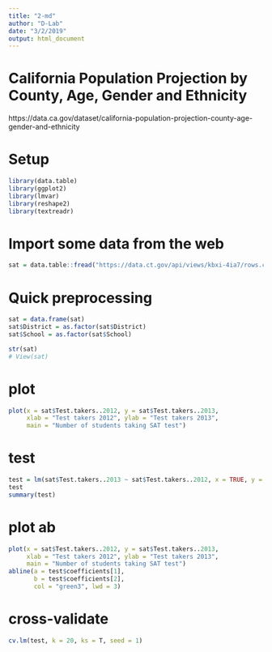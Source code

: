```yaml
---
title: "2-md"
author: "D-Lab"
date: "3/2/2019"
output: html_document
---
```


# California Population Projection by County, Age, Gender and Ethnicity
https://data.ca.gov/dataset/california-population-projection-county-age-gender-and-ethnicity

# Setup
```r
library(data.table)
library(ggplot2)
library(lmvar)
library(reshape2)
library(textreadr)
```

# Import some data from the web
```r
sat = data.table::fread("https://data.ct.gov/api/views/kbxi-4ia7/rows.csv?accessType=DOWNLOAD")
```

# Quick preprocessing
```r
sat = data.frame(sat)
sat$District = as.factor(sat$District)
sat$School = as.factor(sat$School)

str(sat)
# View(sat)
```

# plot
```r
plot(x = sat$Test.takers..2012, y = sat$Test.takers..2013, 
     xlab = "Test takers 2012", ylab = "Test takers 2013", 
     main = "Number of students taking SAT test")
```

# test
```r
test = lm(sat$Test.takers..2013 ~ sat$Test.takers..2012, x = TRUE, y = TRUE)
test
summary(test)
```

# plot ab
```r
plot(x = sat$Test.takers..2012, y = sat$Test.takers..2013, 
     xlab = "Test takers 2012", ylab = "Test takers 2013", 
     main = "Number of students taking SAT test")
abline(a = test$coefficients[1], 
       b = test$coefficients[2],
       col = "green3", lwd = 3)
```

# cross-validate
```r
cv.lm(test, k = 20, ks = T, seed = 1)
```




